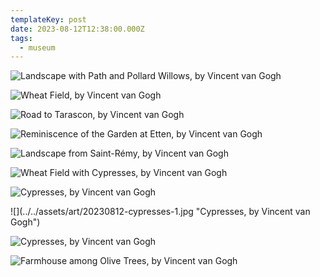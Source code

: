 ```yaml
---
templateKey: post
date: 2023-08-12T12:38:00.000Z
tags:
  - museum
---
```

![](../../assets/art/20230812-landscape-with-path-and-pollard-willows.jpg "Landscape with Path and Pollard Willows, by Vincent van Gogh")

![](../../assets/art/20230812-wheat-field.jpg "Wheat Field, by Vincent van Gogh")

![](../../assets/art/20230812-the-road-to-tarascon.jpg "Road to Tarascon, by Vincent van Gogh")

![](../../assets/art/20230812-reminiscence-of-the-garden-at-etten.jpg "Reminiscence of the Garden at Etten, by Vincent van Gogh")

![](../../assets/art/20230812-landscape-from-saint-rémy.jpg "Landscape from Saint-Rémy, by Vincent van Gogh")

![](../../assets/art/20230812-wheat-field-with-cypresses.jpg "Wheat Field with Cypresses, by Vincent van Gogh")

![](../../assets/art/20230812-cypresses-3.jpg "Cypresses, by Vincent van Gogh")

<div className="grid md:grid-cols-2 gap-4">
  ![](../../assets/art/20230812-cypresses-1.jpg "Cypresses, by Vincent van Gogh")

  ![](../../assets/art/20230812-cypresses-2.jpg "Cypresses, by Vincent van Gogh")
</div>

![](../../assets/art/20230812-farmhouse-among-olive-trees.jpg "Farmhouse among Olive Trees, by Vincent van Gogh")

